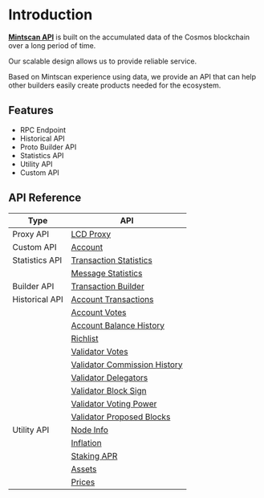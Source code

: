 # Introduction

**[Mintscan API](https://api.mintscan.io)** is built on the accumulated data of the Cosmos blockchain over a long period of time.

Our scalable design allows us to provide reliable service.

Based on Mintscan experience using data, we provide an API that can help other builders easily create products needed for the ecosystem.

## Features

- RPC Endpoint
- Historical API
- Proto Builder API
- Statistics API
- Utility API
- Custom API

## API Reference

| Type           | API                                                                                         |
| -------------- | ------------------------------------------------------------------------------------------- |
| Proxy API      | [LCD Proxy](/apis/reference/proxy/lcd)                                                      |
| Custom API     | [Account](/apis/reference/custom/account)                                                   |
| Statistics API | [Transaction Statistics](/apis/reference/statistics/transactions)                           |
|                | [Message Statistics](/apis/reference/statistics/messages)                                   |
| Builder API    | [Transaction Builder](/apis/reference/builder/tx-builder/build)                             |
| Historical API | [Account Transactions](/apis/reference/historical/account/account-transactions)             |
|                | [Account Votes](/apis/reference/historical/account/account-votes)                           |
|                | [Account Balance History](/apis/reference/historical/account/account-balances)              |
|                | [Richlist](/apis/reference/historical/account/account-richlist)                             |
|                | [Validator Votes](/apis/reference/historical/validator/validator-votes)                     |
|                | [Validator Commission History](/apis/reference/historical/validator/validator-commissions)  |
|                | [Validator Delegators](/apis/reference/historical/validator/validator-delegators)           |
|                | [Validator Block Sign](/apis/reference/historical/validator/validator-block-sign)           |
|                | [Validator Voting Power](/apis/reference/historical/validator/validator-power-events)       |
|                | [Validator Proposed Blocks](/apis/reference/historical/validator/validator-proposed-blocks) |
| Utility API    | [Node Info](/apis/reference/utilities/node-info)                                            |
|                | [Inflation](/apis/reference/utilities/inflation)                                            |
|                | [Staking APR](/apis/reference/utilities/staking-apr)                                        |
|                | [Assets](/apis/reference/utilities/assets)                                                  |
|                | [Prices](/apis/reference/utilities/prices)                                                  |
